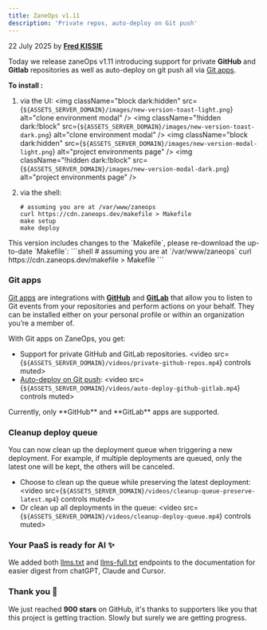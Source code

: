 ```yaml
---
title: ZaneOps v1.11
description: 'Private repos, auto-deploy on Git push'
---
```



<span className='text-gray-600 dark:text-gray-400'>22 July 2025</span> by [**Fred KISSIE**](https://github.com/Fredkiss3)


Today we release zaneOps v1.11 introducing support for private **GitHub** and **Gitlab** repositories as well as auto-deploy on git push
all via [Git apps](/knowledge-base/git/git-apps).

**To install :**


1. via the UI:
    <img className="block dark:hidden" src={`${ASSETS_SERVER_DOMAIN}/images/new-version-toast-light.png`} alt="clone environment modal" />
    <img className="!hidden dark:!block" src={`${ASSETS_SERVER_DOMAIN}/images/new-version-toast-dark.png`} alt="clone environment modal" />
    <img className="block dark:hidden" src={`${ASSETS_SERVER_DOMAIN}/images/new-version-modal-light.png`} alt="project environments page" />
    <img className="!hidden dark:!block" src={`${ASSETS_SERVER_DOMAIN}/images/new-version-modal-dark.png`} alt="project environments page" />

2. via the shell:
    ```shell
    # assuming you are at /var/www/zaneops
    curl https://cdn.zaneops.dev/makefile > Makefile
    make setup
    make deploy
    ```


<Aside type="note" title='Important'>
This version includes changes to the `Makefile`, please re-download the up-to-date `Makefile`:
```shell
# assuming you are at `/var/www/zaneops`
curl https://cdn.zaneops.dev/makefile > Makefile
```
</Aside>

### Git apps


[Git apps](/knowledge-base/git/git-apps) are integrations with [**GitHub**](/knowledge-base/git/github) and [**GitLab**](/knowledge-base/git/github) that allow you to
listen to Git events from your repositories and perform actions on your behalf.
They can be installed either on your personal profile or within an organization you’re a member of.

With Git apps on ZaneOps, you get:

- Support for private GitHub and GitLab repositories.
    <video src={`${ASSETS_SERVER_DOMAIN}/videos/private-github-repos.mp4`} controls muted></video>
- [Auto-deploy on Git push](/knowledge-base/git/auto-deploy):
    <video src={`${ASSETS_SERVER_DOMAIN}/videos/auto-deploy-github-gitlab.mp4`} controls muted></video>


<Aside type="note" title='supported providers'>
Currently, only **GitHub** and **GitLab** apps are supported.
</Aside>

### Cleanup deploy queue

You can now clean up the deployment queue when triggering a new deployment.
For example, if multiple deployments are queued, only the latest one will be kept, the others will be canceled.

- Choose to clean up the queue while preserving the latest deployment:
    <video src={`${ASSETS_SERVER_DOMAIN}/videos/cleanup-queue-preserve-latest.mp4`} controls muted></video>
- Or clean up all deployments in the queue:
    <video src={`${ASSETS_SERVER_DOMAIN}/videos/cleanup-deploy-queue.mp4`} controls muted></video>


### Your PaaS is ready for AI ✨

We added both [llms.txt](/llms.txt) and [llms-full.txt](/llms-full.txt) endpoints to the documentation for easier digest from chatGPT, Claude and Cursor.

### Thank you 💖

We just reached **900 stars** on GitHub, it's thanks to supporters like you that this project is getting traction. 
Slowly but surely we are getting progress.